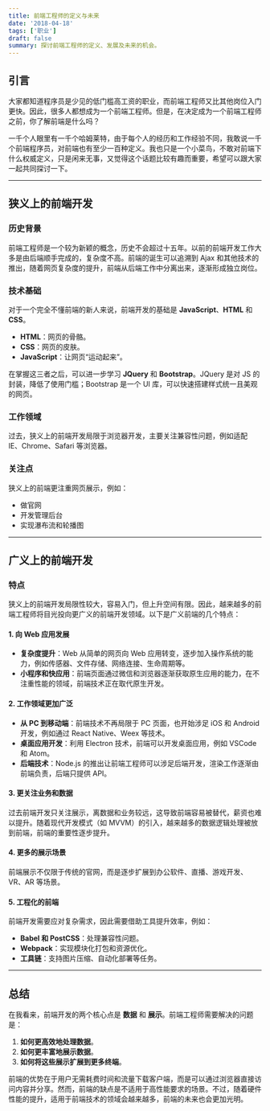 ```yaml
---
title: 前端工程师的定义与未来
date: '2018-04-18'
tags: ['职业']
draft: false
summary: 探讨前端工程师的定义、发展及未来的机会。
---
```


## 引言

大家都知道程序员是少见的低门槛高工资的职业，而前端工程师又比其他岗位入门更快。因此，很多人都想成为一个前端工程师。但是，在决定成为一个前端工程师之前，你了解前端是什么吗？

一千个人眼里有一千个哈姆莱特，由于每个人的经历和工作经验不同，我敢说一千个前端程序员，对前端也有至少一百种定义。我也只是一个小菜鸟，不敢对前端下什么权威定义，只是闲来无事，又觉得这个话题比较有趣而重要，希望可以跟大家一起共同探讨一下。

---

## 狭义上的前端开发

### 历史背景
前端工程师是一个较为新颖的概念，历史不会超过十五年。以前的前端开发工作大多是由后端顺手完成的，复杂度不高。前端的诞生可以追溯到 Ajax 和其他技术的推出，随着网页复杂度的提升，前端从后端工作中分离出来，逐渐形成独立岗位。

### 技术基础
对于一个完全不懂前端的新人来说，前端开发的基础是 **JavaScript**、**HTML** 和 **CSS**。
- **HTML**：网页的骨骼。
- **CSS**：网页的皮肤。
- **JavaScript**：让网页“运动起来”。

在掌握这三者之后，可以进一步学习 **JQuery** 和 **Bootstrap**。JQuery 是对 JS 的封装，降低了使用门槛；Bootstrap 是一个 UI 库，可以快速搭建样式统一且美观的网页。

### 工作领域
过去，狭义上的前端开发局限于浏览器开发，主要关注兼容性问题，例如适配 IE、Chrome、Safari 等浏览器。

### 关注点
狭义上的前端更注重网页展示，例如：
- 做官网
- 开发管理后台
- 实现瀑布流和轮播图

---

## 广义上的前端开发

### 特点
狭义上的前端开发局限性较大，容易入门，但上升空间有限。因此，越来越多的前端工程师将目光投向更广义的前端开发领域。以下是广义前端的几个特点：

#### 1. 向 Web 应用发展
- **复杂度提升**：Web 从简单的网页向 Web 应用转变，逐步加入操作系统的能力，例如传感器、文件存储、网络连接、生命周期等。
- **小程序和快应用**：前端页面通过微信和浏览器逐渐获取原生应用的能力，在不注重性能的领域，前端技术正在取代原生开发。

#### 2. 工作领域更加广泛
- **从 PC 到移动端**：前端技术不再局限于 PC 页面，也开始涉足 iOS 和 Android 开发，例如通过 React Native、Weex 等技术。
- **桌面应用开发**：利用 Electron 技术，前端可以开发桌面应用，例如 VSCode 和 Atom。
- **后端技术**：Node.js 的推出让前端工程师可以涉足后端开发，渲染工作逐渐由前端负责，后端只提供 API。

#### 3. 更关注业务和数据
过去前端开发只关注展示，离数据和业务较远，这导致前端容易被替代，薪资也难以提升。随着现代开发模式（如 MVVM）的引入，越来越多的数据逻辑处理被放到前端，前端的重要性逐步提升。

#### 4. 更多的展示场景
前端展示不仅限于传统的官网，而是逐步扩展到办公软件、直播、游戏开发、VR、AR 等场景。

#### 5. 工程化的前端
前端开发需要应对复杂需求，因此需要借助工具提升效率，例如：
- **Babel 和 PostCSS**：处理兼容性问题。
- **Webpack**：实现模块化打包和资源优化。
- **工具链**：支持图片压缩、自动化部署等任务。

---

## 总结

在我看来，前端开发的两个核心点是 **数据** 和 **展示**。前端工程师需要解决的问题是：
1. **如何更高效地处理数据**。
2. **如何更丰富地展示数据**。
3. **如何将这些展示扩展到更多终端**。

前端的优势在于用户无需耗费时间和流量下载客户端，而是可以通过浏览器直接访问内容并分享。然而，前端的缺点是不适用于高性能要求的场景。不过，随着硬件性能的提升，适用于前端技术的领域会越来越多，前端的未来也会更加光明。